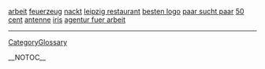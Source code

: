 <a href= http://arbeit.price10.info >arbeit</a>   <a href= http://feuerzeug.price10.info >feuerzeug</a>   <a href= http://nackt.coo5.info >nackt</a>   <a href= http://leipzig-restaurant.bober1.info >leipzig restaurant</a>   <a href= http://besten-logo.coo5.info >besten logo</a>   <a href= http://paar-sucht-paar.prof10.info >paar sucht paar</a>   <a href= http://50-cent.coo5.info >50 cent</a>   <a href= http://antenne.price10.info >antenne</a>   <a href= http://iris.tanyababkina.info >iris</a>   <a href= http://agentur-fuer-arbeit.prof10.info >agentur fuer arbeit</a>
----
[[CategoryGlossary]]

__NOTOC__